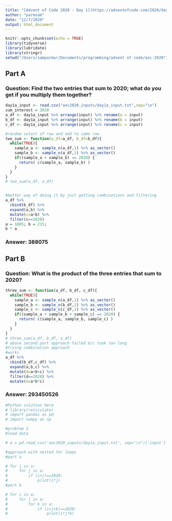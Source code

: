 ---
title: "[Advent of Code 2020 - Day 1](https://adventofcode.com/2020/day/1)"
author: "parmsam"
date: "12/7/2020"
output: html_document
---

```{r setup, include=FALSE}
knitr::opts_chunk$set(echo = TRUE)
library(tidyverse)
library(lubridate)
library(stringr)
setwd("/Users/samparmar/Documents/programming/advent of code/aoc-2020")
```

## Part A
### Question: Find the two entries that sum to 2020; what do you get if you multiply them together?
```{r}
day1a_input <- read.csv("aoc2020_inputs/day1a_input.txt",sep="\n")
sum_interest = 2020
a_df <- day1a_input %>% arrange(input) %>% rename(a = input)
b_df <- day1a_input %>% arrange(input) %>% rename(b = input)
c_df <- day1a_input %>% arrange(input) %>% rename(c = input)

#random select of row and add to same row
two_sum <- function(a_df=a_df, b_df=b_df){
  while(TRUE){
    sample_a <- sample_n(a_df,1) %>% as_vector()
    sample_b <- sample_n(a_df,1) %>% as_vector()
    if((sample_a + sample_b) == 2020) {
      return( c(sample_a, sample_b) )
    }
  }
}
# two_sum(a_df, a_df)


#better way of doing it by just getting combinations and filtering
a_df %>% 
  cbind(b_df) %>% 
  expand(a,b) %>% 
  mutate(c=a+b) %>% 
  filter(c==2020)
a = 1805; b = 215;
b * a
```
### Answer: 388075

## Part B
### Question: What is the product of the three entries that sum to 2020?
```{r}
three_sum <- function(a_df, b_df, c_df){
  while(TRUE){
    sample_a <- sample_n(a_df,1) %>% as_vector()
    sample_b <- sample_n(b_df,1) %>% as_vector()
    sample_c <- sample_n(c_df,1) %>% as_vector()
    if((sample_a + sample_b + sample_c) == 2020) {
      return( c(sample_a, sample_b, sample_c) )
    }
  }
}
# three_sum(a_df, b_df, a_df)
# above second part approach failed b/c took too long
#trying combination approach
#works
a_df %>% 
  cbind(b_df,c_df) %>% 
  expand(a,b,c) %>% 
  mutate(d=a+b+c) %>% 
  filter(d==2020) %>% 
  mutate(e=a*b*c) 
```
### Answer: 293450526

```{r}
#Python solution here
# library(reticulate)
# import pandas as pd
# import numpy as np 

#problem 1
#load data

# a = pd.read_csv('aoc2020_inputs/day1a_input.txt', sep="\n")['input']

#approach with nested for loops
#part a

# for i in a:
#     for j in a:
#         if (i+j)==2020:
#             print(i*j)
#part b

# for i in a:
#     for j in a:
#         for k in a:
#             if (i+j+k)==2020:
#                 print(i*j*k)
```

